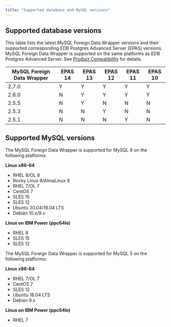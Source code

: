```yaml
---
title: "Supported database and MySQL versions"
---
```


## Supported database versions

This table lists the latest MySQL Foreign Data Wrapper versions and their supported corresponding EDB Postgres Advanced Server (EPAS) versions. MySQL Foreign Data Wrapper is supported on the same platforms as EDB Postgres Advanced Server. See [Product Compatibility](https://www.enterprisedb.com/platform-compatibility#epas) for details.

| MySQL Foreign Data Wrapper | EPAS 14 | EPAS 13 | EPAS 12 | EPAS 11 | EPAS 10 | 
| -------------------------- | ------- | ------- | ------- | ------- | ------- | 
| 2.7.0                      | Y       | Y       | Y       | Y       | Y       |  
| 2.6.0                      | N       | Y       | Y       | Y       | Y       | 
| 2.5.5                      | N       | Y       | N       | N       | N       | 
| 2.5.3                      | N       | N       | Y       | N       | N       | 
| 2.5.1                      | N       | N       | N       | Y       | N       |  

## Supported MySQL versions

The MySQL Foreign Data Wrapper is supported for MySQL 8 on the following platforms:

**Linux x86-64**

 -   RHEL 8/OL 8
 -   Rocky Linux 8/AlmaLinux 8
 -   RHEL 7/OL 7
 -   CentOS 7
 -   SLES 15
 -   SLES 12
 -   Ubuntu 20.04/18.04 LTS
 -   Debian 10.x/9.x

**Linux on IBM Power (ppc64le)**

-   RHEL 8
-   SLES 15
-   SLES 12


The MySQL Foreign Data Wrapper is supported for MySQL 5 on the following platforms:

**Linux x86-64**

 -   RHEL 7/OL 7
 -   CentOS 7
 -   SLES 12
 -   Ubuntu 18.04 LTS
 -   Debian 9.x


**Linux on IBM Power (ppc64le)**

-   RHEL 7
